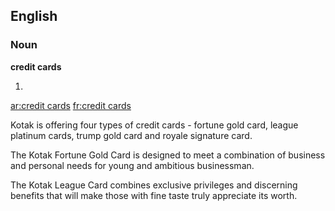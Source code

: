 ==English==
===Noun===
'''credit cards''' {{p}}
#{{plural of|credit card}}

[[ar:credit cards]]
[[fr:credit cards]]

Kotak is offering four types of credit cards - fortune gold card, league platinum cards, trump gold card and royale signature card.

The Kotak Fortune Gold Card is designed to meet a combination of business and personal needs for young and ambitious businessman.

The Kotak League Card combines exclusive privileges and discerning benefits that will make those with fine taste truly appreciate its worth.